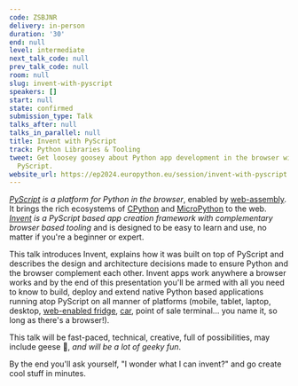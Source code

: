 ```yaml
---
code: ZSBJNR
delivery: in-person
duration: '30'
end: null
level: intermediate
next_talk_code: null
prev_talk_code: null
room: null
slug: invent-with-pyscript
speakers: []
start: null
state: confirmed
submission_type: Talk
talks_after: null
talks_in_parallel: null
title: Invent with PyScript
track: Python Libraries & Tooling
tweet: Get loosey goosey about Python app development in the browser with Invent and
  PyScript.
website_url: https://ep2024.europython.eu/session/invent-with-pyscript
---
```


_[PyScript](https://pyscript.net/) is a platform for Python in the browser_, enabled by [web-assembly](https://webassembly.org/). It brings the rich ecosystems of [CPython](https://python.org/) and [MicroPython](https://micropython.org) to the web. _[Invent](https://invent-framework.github.io/) is a PyScript based app creation framework with complementary browser based tooling_ and is designed to be easy to learn and use, no matter if you're a beginner or expert.

This talk introduces Invent, explains how it was built on top of PyScript and describes the design and architecture decisions made to ensure Python and the browser complement each other. Invent apps work anywhere a browser works and by the end of this presentation you'll be armed with all you need to know to build, deploy and extend native Python based applications running atop PyScript on all manner of platforms (mobile, tablet, laptop, desktop, [web-enabled fridge](https://www.standard.co.uk/shopping/esbest/home-garden/kitchen-appliances/best-smart-fridges-b1002542.html), [car](https://www.youtube.com/watch?v=GkhbN9B9bbs), point of sale terminal... you name it, so long as there's a browser!).

This talk will be fast-paced, technical, creative, full of possibilities, may include geese 🪿, _and will be a lot of geeky fun_.

By the end you'll ask yourself, "I wonder what I can invent?" and go create cool stuff in minutes.
